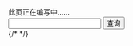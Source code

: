 
<Callout type="warning">
    此页正在编写中……
</Callout>

<div>
    <input type={"text"} id={"inputWord"} />
    <button id={"submit"}>查询</button>
</div>
{/* 
<script>
    function SearchJson() {
    // fetch('./data.json')
    // .then((response) => response.json())
    // .then((json) => console.log(json));
}
</script> */}
